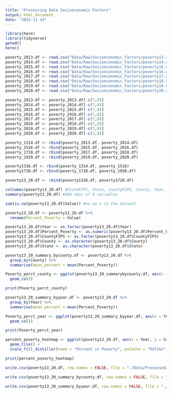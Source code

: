 ```yaml
---
title: "Processing Data Socioeconomic Factors"
output: html_document
date: "2023-11-14"
---
```


```r
library(here)
library(tidyverse)
getwd()
here()
```

```r
poverty_2013.df <- read.csv("Data/Raw/Socioeconomic_Factors/poverty13.csv", stringsAsFactors = TRUE)
poverty_2014.df <- read.csv("Data/Raw/Socioeconomic_Factors/poverty14.csv", stringsAsFactors = TRUE)
poverty_2015.df <- read.csv("Data/Raw/Socioeconomic_Factors/poverty15.csv", stringsAsFactors = TRUE)
poverty_2016.df <- read.csv("Data/Raw/Socioeconomic_Factors/poverty16.csv", stringsAsFactors = TRUE)
poverty_2017.df <- read.csv("Data/Raw/Socioeconomic_Factors/poverty17.csv", stringsAsFactors = TRUE)
poverty_2018.df <- read.csv("Data/Raw/Socioeconomic_Factors/poverty18.csv", stringsAsFactors = TRUE)
poverty_2019.df <- read.csv("Data/Raw/Socioeconomic_Factors/poverty19.csv", stringsAsFactors = TRUE)
poverty_2020.df <- read.csv("Data/Raw/Socioeconomic_Factors/poverty20.csv", stringsAsFactors = TRUE)

poverty_2013.df <- poverty_2013.df[-c(7,8)]
poverty_2014.df <- poverty_2014.df[-c(7,8)]
poverty_2015.df <- poverty_2015.df[-c(7,8)]
poverty_2016.df <- poverty_2016.df[-c(7,8)]
poverty_2017.df <- poverty_2017.df[-c(7,8)]
poverty_2018.df <- poverty_2018.df[-c(7,8)]
poverty_2019.df <- poverty_2019.df[-c(7,8)]
poverty_2020.df <- poverty_2020.df[-c(7,8)]
```

```r
poverty_1314.df <- rbind(poverty_2013.df, poverty_2014.df)
poverty_1516.df <- rbind(poverty_2015.df, poverty_2016.df)
poverty_1718.df <- rbind(poverty_2017.df, poverty_2018.df)
poverty_1920.df <- rbind(poverty_2019.df, poverty_2020.df)

poverty1316.df <- rbind(poverty_1314.df, poverty_1516)
poverty1720.df <- rbind(poverty_1718.df, poverty_1920.df)

poverty13_20.df <- rbind(poverty1316.df, poverty1720.df)

colnames(poverty13_20.df) #StateFIPS, State, CountyFIPS, County, Year, Value
summary(poverty13_20.df) #464 obsv of 6 variables

sum(is.na(poverty13_20.df$Value)) #no na's in the dataset
```
```r
poverty13_20.df <- poverty13_20.df %>%
  rename(Percent_Poverty = Value)
```

```r
poverty13_20.df$Year <- as.factor(poverty13_20.df$Year)
poverty13_20.df$Percent_Poverty <- as.numeric(poverty13_20.df$Percent_Poverty)
poverty13_20.df$CountyFIPS <- as.factor(poverty13_20.df$CountyFIPS)
poverty13_20.df$County <- as.character(poverty13_20.df$County)
poverty13_20.df$State <- as.character(poverty13_20.df$State)
```

```r
poverty13_20_summary_bycounty.df <- poverty13_20.df %>%
  group_by(County) %>%
  summarise(mean_percent = mean(Percent_Poverty))
```


```r
Poverty_perct_county <- ggplot(poverty13_20_summarybycounty.df, aes(x = County, y = mean_percent)) +
  geom_col()

print(Poverty_perct_county)
```
```r
poverty13_20_summary_byyear.df <- poverty13_20.df %>%
  group_by(Year) %>%
  summarise(mean_percent = mean(Percent_Poverty))
```

```r
Poverty_perct_year <- ggplot(poverty13_20_summary_byyear.df, aes(x = Year, y = mean_percent)) +
  geom_col()

print(Poverty_perct_year)
```

```r
percent_poverty_heatmap <- ggplot(poverty13_20.df, aes(x = Year, y = County, fill = Percent_Poverty)) +
  geom_tile() +
  scale_fill_distiller(name = "Percent in Poverty", palette = "RdY1Gn")

print(percent_poverty_heatmap)
```

```r
write.csv(poverty13_20.df, row.names = FALSE, file = "./Data/Processed/Percent_poverty_processed.csv")

write.csv(poverty13_20_summary_bycounty.df, row.names = FALSE, file = "./Data/Processed/Percent_poverty_bycounty_processed.csv")

write.csv(poverty13_20_summary_byyear.df, row.names = FALSE, file = "./Data/Processed/Percent_poverty_byyear_processed.csv")
```

